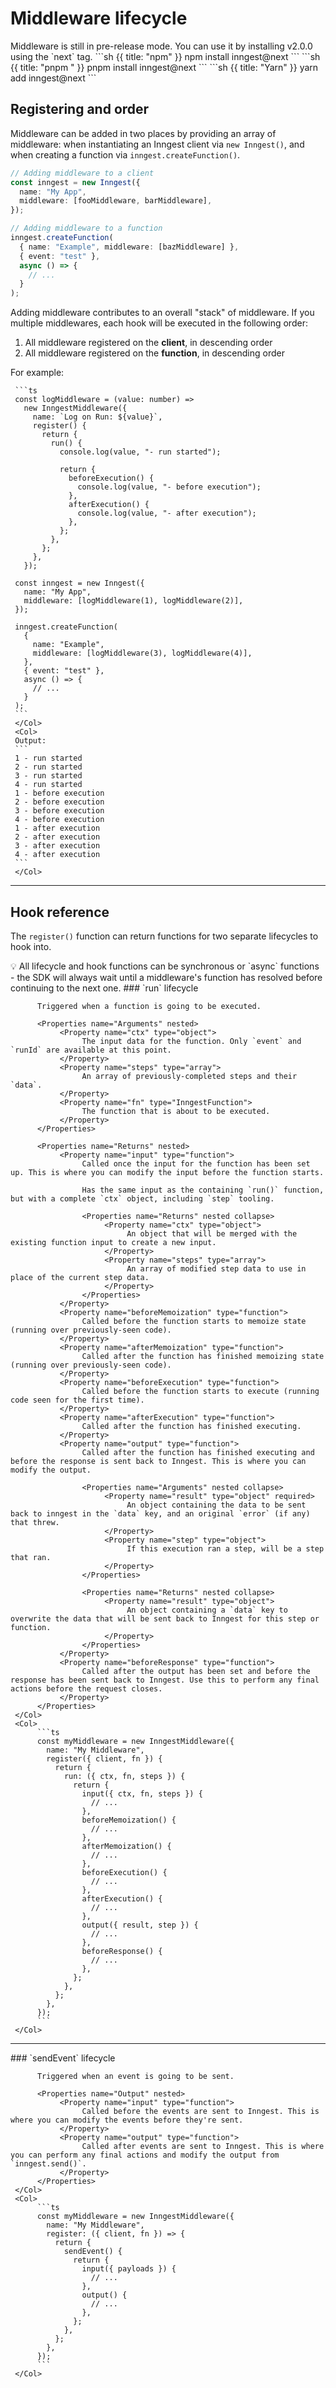# Middleware lifecycle <VersionBadge version="v2.0.0+" />

<Callout>
Middleware is still in pre-release mode. You can use it by installing v2.0.0 using the `next` tag.

<CodeGroup forceTabs>
```sh {{ title: "npm" }}
npm install inngest@next
```
```sh {{ title: "pnpm " }}
pnpm install inngest@next
```
```sh {{ title: "Yarn" }}
yarn add inngest@next
```
</CodeGroup>
</Callout>

## Registering and order

Middleware can be added in two places by providing an array of middleware: when instantiating an Inngest client via `new Inngest()`, and when creating a function via `inngest.createFunction()`.

```ts
// Adding middleware to a client
const inngest = new Inngest({
  name: "My App",
  middleware: [fooMiddleware, barMiddleware],
});

// Adding middleware to a function
inngest.createFunction(
  { name: "Example", middleware: [bazMiddleware] },
  { event: "test" },
  async () => {
    // ...
  }
);
```

Adding middleware contributes to an overall "stack" of middleware. If you multiple middlewares, each hook will be executed in the following order:

1. All middleware registered on the **client**, in descending order
2. All middleware registered on the **function**, in descending order

<Row>
     <Col>
     For example:

     ```ts
     const logMiddleware = (value: number) =>
       new InngestMiddleware({
         name: `Log on Run: ${value}`,
         register() {
           return {
             run() {
               console.log(value, "- run started");

               return {
                 beforeExecution() {
                   console.log(value, "- before execution");
                 },
                 afterExecution() {
                   console.log(value, "- after execution");
                 },
               };
             },
           };
         },
       });

     const inngest = new Inngest({
       name: "My App",
       middleware: [logMiddleware(1), logMiddleware(2)],
     });

     inngest.createFunction(
       {
         name: "Example",
         middleware: [logMiddleware(3), logMiddleware(4)],
       },
       { event: "test" },
       async () => {
         // ...
       }
     );
     ```
     </Col>
     <Col>
     Output:
     ```
     1 - run started
     2 - run started
     3 - run started
     4 - run started
     1 - before execution
     2 - before execution
     3 - before execution
     4 - before execution
     1 - after execution
     2 - after execution
     3 - after execution
     4 - after execution
     ```
     </Col>
</Row>

---

## Hook reference

The `register()` function can return functions for two separate lifecycles to hook into.

<Callout>
💡 All lifecycle and hook functions can be synchronous or `async` functions - the SDK will always wait until a middleware's function has resolved before continuing to the next one.
</Callout>

<Row>
     <Col>
          ### `run` lifecycle

          Triggered when a function is going to be executed.

          <Properties name="Arguments" nested>
               <Property name="ctx" type="object">
                    The input data for the function. Only `event` and `runId` are available at this point.
               </Property>
               <Property name="steps" type="array">
                    An array of previously-completed steps and their `data`.
               </Property>
               <Property name="fn" type="InngestFunction">
                    The function that is about to be executed.
               </Property>
          </Properties>

          <Properties name="Returns" nested>
               <Property name="input" type="function">
                    Called once the input for the function has been set up. This is where you can modify the input before the function starts.

                    Has the same input as the containing `run()` function, but with a complete `ctx` object, including `step` tooling.

                    <Properties name="Returns" nested collapse>
                         <Property name="ctx" type="object">
                              An object that will be merged with the existing function input to create a new input.
                         </Property>
                         <Property name="steps" type="array">
                              An array of modified step data to use in place of the current step data.
                         </Property>
                    </Properties>
               </Property>
               <Property name="beforeMemoization" type="function">
                    Called before the function starts to memoize state (running over previously-seen code).
               </Property>
               <Property name="afterMemoization" type="function">
                    Called after the function has finished memoizing state (running over previously-seen code).
               </Property>
               <Property name="beforeExecution" type="function">
                    Called before the function starts to execute (running code seen for the first time).
               </Property>
               <Property name="afterExecution" type="function">
                    Called after the function has finished executing.
               </Property>
               <Property name="output" type="function">
                    Called after the function has finished executing and before the response is sent back to Inngest. This is where you can modify the output.

                    <Properties name="Arguments" nested collapse>
                         <Property name="result" type="object" required>
                              An object containing the data to be sent back to inngest in the `data` key, and an original `error` (if any) that threw.
                         </Property>
                         <Property name="step" type="object">
                              If this execution ran a step, will be a step that ran.
                         </Property>
                    </Properties>

                    <Properties name="Returns" nested collapse>
                         <Property name="result" type="object">
                              An object containing a `data` key to overwrite the data that will be sent back to Inngest for this step or function.
                         </Property>
                    </Properties>
               </Property>
               <Property name="beforeResponse" type="function">
                    Called after the output has been set and before the response has been sent back to Inngest. Use this to perform any final actions before the request closes.
               </Property>
          </Properties>
     </Col>
     <Col>
          ```ts
          const myMiddleware = new InngestMiddleware({
            name: "My Middleware",
            register({ client, fn }) {
              return {
                run: ({ ctx, fn, steps }) {
                  return {
                    input({ ctx, fn, steps }) {
                      // ...
                    },
                    beforeMemoization() {
                      // ...
                    },
                    afterMemoization() {
                      // ...
                    },
                    beforeExecution() {
                      // ...
                    },
                    afterExecution() {
                      // ...
                    },
                    output({ result, step }) {
                      // ...
                    },
                    beforeResponse() {
                      // ...
                    },
                  };
                },
              };
            },
          });
          ```
     </Col>
</Row>

---

<Row>
     <Col>
          ### `sendEvent` lifecycle

          Triggered when an event is going to be sent.

          <Properties name="Output" nested>
               <Property name="input" type="function">
                    Called before the events are sent to Inngest. This is where you can modify the events before they're sent.
               </Property>
               <Property name="output" type="function">
                    Called after events are sent to Inngest. This is where you can perform any final actions and modify the output from `inngest.send()`.
               </Property>
          </Properties>
     </Col>
     <Col>
          ```ts
          const myMiddleware = new InngestMiddleware({
            name: "My Middleware",
            register: ({ client, fn }) => {
              return {
                sendEvent() {
                  return {
                    input({ payloads }) {
                      // ...
                    },
                    output() {
                      // ...
                    },
                  };
                },
              };
            },
          });
          ```
     </Col>
</Row>

